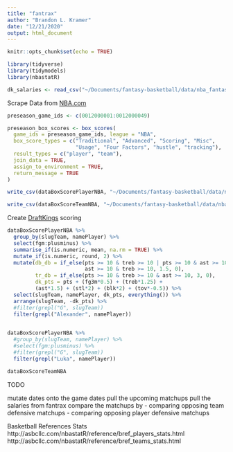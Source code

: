```yaml
---
title: "fantrax"
author: "Brandon L. Kramer"
date: "12/21/2020"
output: html_document
---
```


```r
knitr::opts_chunk$set(echo = TRUE)

library(tidyverse)
library(tidymodels)
library(nbastatR)

dk_salaries <- read_csv("~/Documents/fantasy-basketball/data/nba_fantasy_data/DKSalaries.csv")
```

Scrape Data from [NBA.com](https://www.nba.com/schedule?pd=false)

```r
preseason_game_ids <- c(0012000001:0012000049)

preseason_box_scores <- box_scores(
  game_ids = preseason_game_ids, league = "NBA",
  box_score_types = c("Traditional", "Advanced", "Scoring", "Misc", 
                      "Usage", "Four Factors", "hustle", "tracking"),
  result_types = c("player", "team"),
  join_data = TRUE,
  assign_to_environment = TRUE,
  return_message = TRUE
)

write_csv(dataBoxScorePlayerNBA, "~/Documents/fantasy-basketball/data/nba_fantasy_data/boxscores_202021/preseason_boxscores.csv")

write_csv(dataBoxScoreTeamNBA, "~/Documents/fantasy-basketball/data/nba_fantasy_data/boxscores_202021/preseason_boxscores_teams.csv")
```

Create [DraftKings](https://www.draftkings.com/help/rules/nba) scoring 

```r
dataBoxScorePlayerNBA %>% 
  group_by(slugTeam, namePlayer) %>%
  select(fgm:plusminus) %>% 
  summarise_if(is.numeric, mean, na.rm = TRUE) %>% 
  mutate_if(is.numeric, round, 2) %>% 
  mutate(db_db = if_else(pts >= 10 & treb >= 10 | pts >= 10 & ast >= 10 | 
                         ast >= 10 & treb >= 10, 1.5, 0),
         tr_db = if_else(pts >= 10 & treb >= 10 & ast >= 10, 3, 0),
         dk_pts = pts + (fg3m*0.5) + (treb*1.25) + 
         (ast*1.5) + (stl*2) + (blk*2) + (tov*-0.5)) %>% 
  select(slugTeam, namePlayer, dk_pts, everything()) %>% 
  arrange(slugTeam, -dk_pts) %>% 
  #filter(grepl("G", slugTeam))
  filter(grepl("Alexander", namePlayer))
  
```
```r
dataBoxScorePlayerNBA %>% 
  #group_by(slugTeam, namePlayer) %>%
  #select(fgm:plusminus) %>% 
  #filter(grepl("G", slugTeam))
  filter(grepl("Luka", namePlayer))

```



```r
dataBoxScoreTeamNBA
```

TODO 

mutate dates onto the game dates 
pull the upcoming matchups 
pull the salaries from fantrax 
compare the matchups by 
  - comparing opposing team defensive matchups 
  - comparing opposing player defensive matchups 







Basketball References Stats 
http://asbcllc.com/nbastatR/reference/bref_players_stats.html
http://asbcllc.com/nbastatR/reference/bref_teams_stats.html
